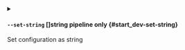 
<details className="config-field -function" data-expandable="false">
<summary>

#### `--set-string` <span className="config-field-type">[]string</span> <span className="config-field-enum"></span> <span className="config-field-default -return"></span> <span className="config-field-required" data-required="false">pipeline only</span>  {#start_dev-set-string}

Set configuration as string

</summary>



</details>
